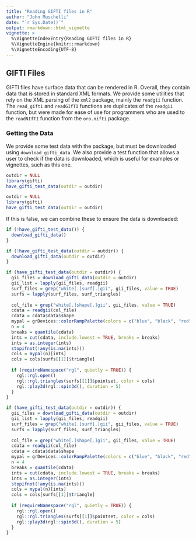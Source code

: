 ```yaml
---
title: "Reading GIFTI files in R"
author: "John Muschelli"
date: "`r Sys.Date()`"
output: rmarkdown::html_vignette
vignette: >
  %\VignetteIndexEntry{Reading GIFTI files in R}
  %\VignetteEngine{knitr::rmarkdown}
  %\VignetteEncoding{UTF-8}
---
```


## GIFTI Files

GIFTI files have surface data that can be rendered in R.  Overall, they contain data that is stored in standard XML formats.  We provide some utilities that rely on the XML parsing of the `xml2` package, mainly the `readgii` function.  The `read_gifti` and `readGIfTI` functions are duplicates of the `readgii` function, but were made for ease of use for programmers who are used to the `readNIfTI` function from the `oro.nifti` package.



### Getting the Data

We provide some test data with the package, but must be downloaded using `download_gifti_data`.  We also provide a test function that allows a user to check if the data is downloaded, which is useful for examples or vignettes, such as this one.

```r
outdir = NULL
library(gifti)
have_gifti_test_data(outdir = outdir)
```

```r
outdir = NULL
library(gifti)
have_gifti_test_data(outdir = outdir)
```

If this is false, we can combine these to ensure the data is downloaded:

```r
if (!have_gifti_test_data()) {
  download_gifti_data()
}
```

```r
if (!have_gifti_test_data(outdir = outdir)) {
  download_gifti_data(outdir = outdir)
}
```

```r
if (have_gifti_test_data(outdir = outdir)) {
  gii_files = download_gifti_data(outdir = outdir)
  gii_list = lapply(gii_files, readgii)
  surf_files = grep("white[.]surf[.]gii", gii_files, value = TRUE)
  surfs = lapply(surf_files, surf_triangles)
  
  col_file = grep("white[.]shape[.]gii", gii_files, value = TRUE)
  cdata = readgii(col_file)
  cdata = cdata$data$shape
  mypal = grDevices::colorRampPalette(colors = c("blue", "black", "red"))
  n = 4
  breaks = quantile(cdata)
  ints = cut(cdata, include.lowest = TRUE, breaks = breaks)
  ints = as.integer(ints)
  stopifnot(!any(is.na(ints)))
  cols = mypal(n)[ints]
  cols = cols[surfs[[1]]$triangle]
  
  if (requireNamespace("rgl", quietly = TRUE)) {
    rgl::rgl.open()
    rgl::rgl.triangles(surfs[[1]]$pointset, color = cols)
    rgl::play3d(rgl::spin3d(), duration = 5)
  }
}
```

```r
if (have_gifti_test_data(outdir = outdir)) {
  gii_files = download_gifti_data(outdir = outdir)
  gii_list = lapply(gii_files, readgii)
  surf_files = grep("white[.]surf[.]gii", gii_files, value = TRUE)
  surfs = lapply(surf_files, surf_triangles)
  
  col_file = grep("white[.]shape[.]gii", gii_files, value = TRUE)
  cdata = readgii(col_file)
  cdata = cdata$data$shape
  mypal = grDevices::colorRampPalette(colors = c("blue", "black", "red"))
  n = 4
  breaks = quantile(cdata)
  ints = cut(cdata, include.lowest = TRUE, breaks = breaks)
  ints = as.integer(ints)
  stopifnot(!any(is.na(ints)))
  cols = mypal(n)[ints]
  cols = cols[surfs[[1]]$triangle]
  
  if (requireNamespace("rgl", quietly = TRUE)) {
    rgl::rgl.open()
    rgl::rgl.triangles(surfs[[1]]$pointset, color = cols)
    rgl::play3d(rgl::spin3d(), duration = 5)
  }
}
```